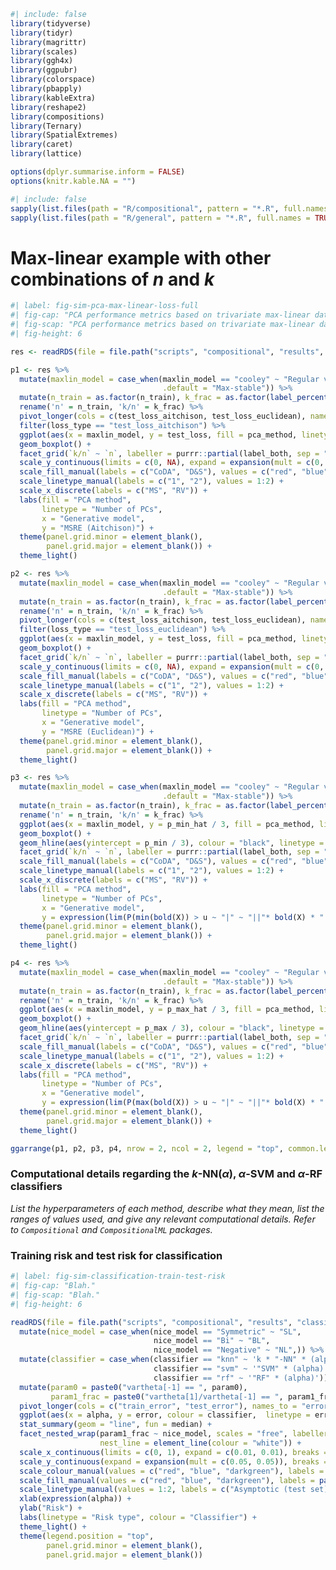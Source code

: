 ```r
#| include: false
library(tidyverse)
library(tidyr)
library(magrittr)
library(scales)
library(ggh4x)
library(ggpubr)
library(colorspace)
library(pbapply)
library(kableExtra)
library(reshape2)
library(compositions)
library(Ternary)
library(SpatialExtremes)
library(caret)
library(lattice)

options(dplyr.summarise.inform = FALSE)
options(knitr.kable.NA = "")
```

```r
#| include: false
sapply(list.files(path = "R/compositional", pattern = "*.R", full.names = TRUE, recursive = TRUE), source)
sapply(list.files(path = "R/general", pattern = "*.R", full.names = TRUE, recursive = TRUE), source)
```

# Max-linear example with other combinations of $n$ and $k$

```r
#| label: fig-sim-pca-max-linear-loss-full
#| fig-cap: "PCA performance metrics based on trivariate max-linear data."
#| fig-scap: "PCA performance metrics based on trivariate max-linear data."
#| fig-height: 6

res <- readRDS(file = file.path("scripts", "compositional", "results", "sim-pca-az.RDS"))

p1 <- res %>%
  mutate(maxlin_model = case_when(maxlin_model == "cooley" ~ "Regular variation",
                                  .default = "Max-stable")) %>%
  mutate(n_train = as.factor(n_train), k_frac = as.factor(label_percent()(k_frac))) %>%
  rename('n' = n_train, 'k/n' = k_frac) %>%
  pivot_longer(cols = c(test_loss_aitchison, test_loss_euclidean), names_to = "loss_type", values_to = "test_loss") %>%
  filter(loss_type == "test_loss_aitchison") %>%
  ggplot(aes(x = maxlin_model, y = test_loss, fill = pca_method, linetype = as.factor(n_pcs))) +
  geom_boxplot() +
  facet_grid(`k/n` ~ `n`, labeller = purrr::partial(label_both, sep = " = ")) +
  scale_y_continuous(limits = c(0, NA), expand = expansion(mult = c(0, 0.05))) +
  scale_fill_manual(labels = c("CoDA", "D&S"), values = c("red", "blue")) +
  scale_linetype_manual(labels = c("1", "2"), values = 1:2) +
  scale_x_discrete(labels = c("MS", "RV")) +
  labs(fill = "PCA method",
       linetype = "Number of PCs",
       x = "Generative model",
       y = "MSRE (Aitchison)") +
  theme(panel.grid.minor = element_blank(),
        panel.grid.major = element_blank()) +
  theme_light()

p2 <- res %>%
  mutate(maxlin_model = case_when(maxlin_model == "cooley" ~ "Regular variation",
                                  .default = "Max-stable")) %>%
  mutate(n_train = as.factor(n_train), k_frac = as.factor(label_percent()(k_frac))) %>%
  rename('n' = n_train, 'k/n' = k_frac) %>%
  pivot_longer(cols = c(test_loss_aitchison, test_loss_euclidean), names_to = "loss_type", values_to = "test_loss") %>%
  filter(loss_type == "test_loss_euclidean") %>%
  ggplot(aes(x = maxlin_model, y = test_loss, fill = pca_method, linetype = as.factor(n_pcs))) +
  geom_boxplot() +
  facet_grid(`k/n` ~ `n`, labeller = purrr::partial(label_both, sep = " = ")) +
  scale_y_continuous(limits = c(0, NA), expand = expansion(mult = c(0, 0.05))) +
  scale_fill_manual(labels = c("CoDA", "D&S"), values = c("red", "blue")) +
  scale_linetype_manual(labels = c("1", "2"), values = 1:2) +
  scale_x_discrete(labels = c("MS", "RV")) +
  labs(fill = "PCA method",
       linetype = "Number of PCs",
       x = "Generative model",
       y = "MSRE (Euclidean)") +
  theme(panel.grid.minor = element_blank(),
        panel.grid.major = element_blank()) +
  theme_light()

p3 <- res %>%
  mutate(maxlin_model = case_when(maxlin_model == "cooley" ~ "Regular variation",
                                  .default = "Max-stable")) %>%
  mutate(n_train = as.factor(n_train), k_frac = as.factor(label_percent()(k_frac))) %>%
  rename('n' = n_train, 'k/n' = k_frac) %>%
  ggplot(aes(x = maxlin_model, y = p_min_hat / 3, fill = pca_method, linetype = as.factor(n_pcs))) +
  geom_boxplot() +
  geom_hline(aes(yintercept = p_min / 3), colour = "black", linetype = "dashed") +
  facet_grid(`k/n` ~ `n`, labeller = purrr::partial(label_both, sep = " = ")) +
  scale_fill_manual(labels = c("CoDA", "D&S"), values = c("red", "blue")) +
  scale_linetype_manual(labels = c("1", "2"), values = 1:2) +
  scale_x_discrete(labels = c("MS", "RV")) +
  labs(fill = "PCA method",
       linetype = "Number of PCs",
       x = "Generative model",
       y = expression(lim(P(min(bold(X)) > u ~ "|" ~ "||"* bold(X) * "||"[1] > u), u %->% infinity))) +
  theme(panel.grid.minor = element_blank(),
        panel.grid.major = element_blank()) +
  theme_light()

p4 <- res %>%
  mutate(maxlin_model = case_when(maxlin_model == "cooley" ~ "Regular variation",
                                  .default = "Max-stable")) %>%
  mutate(n_train = as.factor(n_train), k_frac = as.factor(label_percent()(k_frac))) %>%
  rename('n' = n_train, 'k/n' = k_frac) %>%
  ggplot(aes(x = maxlin_model, y = p_max_hat / 3, fill = pca_method, linetype = as.factor(n_pcs))) +
  geom_boxplot() +
  geom_hline(aes(yintercept = p_max / 3), colour = "black", linetype = "dashed") +
  facet_grid(`k/n` ~ `n`, labeller = purrr::partial(label_both, sep = " = ")) +
  scale_fill_manual(labels = c("CoDA", "D&S"), values = c("red", "blue")) +
  scale_linetype_manual(labels = c("1", "2"), values = 1:2) +
  scale_x_discrete(labels = c("MS", "RV")) +
  labs(fill = "PCA method",
       linetype = "Number of PCs",
       x = "Generative model",
       y = expression(lim(P(max(bold(X)) > u ~ "|" ~ "||"* bold(X) * "||"[1] > u), u %->% infinity))) +
  theme(panel.grid.minor = element_blank(),
        panel.grid.major = element_blank()) +
  theme_light()

ggarrange(p1, p2, p3, p4, nrow = 2, ncol = 2, legend = "top", common.legend = TRUE)
```

### Computational details regarding the $k$-NN($\alpha$), $\alpha$-SVM and $\alpha$-RF classifiers

*List the hyperparameters of each method, describe what they mean, list the ranges of values used, and give any relevant computational details. Refer to $\texttt{Compositional}$ and $\texttt{CompositionalML}$ packages.*

### Training risk and test risk for classification

```r
#| label: fig-sim-classification-train-test-risk
#| fig-cap: "Blah."
#| fig-scap: "Blah."
#| fig-height: 6

readRDS(file = file.path("scripts", "compositional", "results", "classification-sim-results-knn-svm-rf.RDS")) %>%
  mutate(nice_model = case_when(nice_model == "Symmetric" ~ "SL",
                                nice_model == "Bi" ~ "BL",
                                nice_model == "Negative" ~ "NL",)) %>%
  mutate(classifier = case_when(classifier == "knn" ~ 'k * "-NN" * (alpha)',
                                classifier == "svm" ~ '"SVM" * (alpha)',
                                classifier == "rf" ~ '"RF" * (alpha)')) %>%
  mutate(param0 = paste0("vartheta[-1] == ", param0),
         param1_frac = paste0("vartheta[1]/vartheta[-1] == ", param1_frac)) %>%
  pivot_longer(cols = c("train_error", "test_error"), names_to = "error_type", values_to = "error") %>%
  ggplot(aes(x = alpha, y = error, colour = classifier,  linetype = error_type)) +
  stat_summary(geom = "line", fun = median) +
  facet_nested_wrap(param1_frac ~ nice_model, scales = "free", labeller = label_parsed, nrow = 2,
                    nest_line = element_line(colour = "white")) +
  scale_x_continuous(limits = c(0, 1), expand = c(0.01, 0.01), breaks = breaks_pretty(n = 5)) +
  scale_y_continuous(expand = expansion(mult = c(0.05, 0.05)), breaks = breaks_pretty(n = 4), labels = label_percent()) +
  scale_colour_manual(values = c("red", "blue", "darkgreen"), labels = parse_format()) +
  scale_fill_manual(values = c("red", "blue", "darkgreen"), labels = parse_format()) +
  scale_linetype_manual(values = 1:2, labels = c("Asymptotic (test set)", "Empirical at level t (train set)")) +
  xlab(expression(alpha)) +
  ylab("Risk") +
  labs(linetype = "Risk type", colour = "Classifier") +
  theme_light() +
  theme(legend.position = "top",
        panel.grid.minor = element_blank(),
        panel.grid.major = element_blank())
```

